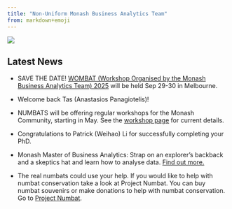 ```yaml
---
title: "Non-Uniform Monash Business Analytics Team"
from: markdown+emoji
---
```


![](/img/numbats_webimage.jpeg)

<h2>Latest News</h2>

* SAVE THE DATE! [WOMBAT (Workshop Organised by the Monash Business Analytics Team) 2025](https://wombat2025.numbat.space) will be held Sep 29-30 in Melbourne. 

* Welcome back Tas (Anastasios Panagiotelis)!

* NUMBATS will be offering regular workshops for the Monash Community, starting in May. See the [workshop page](https://numbat.space/workshops/) for current details. 

* Congratulations to Patrick (Weihao) Li for successfully completing your PhD.

* Monash Master of Business Analytics: Strap on an explorer's backback and a skeptics hat and learn how to analyse data. [Find out more.](https://www.monash.edu/business/master-of-business-analytics#events)

* The real numbats could use your help. If you would like to help with numbat conservation take a look at Project Numbat. You can buy numbat souvenirs or make donations to help with numbat conservation. Go to [Project Numbat](http://www.numbat.org.au).
